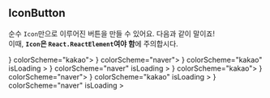 

## IconButton

순수 `Icon`만으로 이루어진 버튼을 만들 수 있어요. 다음과 같이 말이죠!  
이때, <strong>`Icon`은 `React.ReactElement`여야 함</strong>에 주의합시다.

<Meta title="components/Button/Icon" component={IconButton} />

<Canvas>
  <Story name="설명">
    <IconButton size="lg" icon={<KakaoIcon size="48px" />} colorScheme="kakao"></IconButton>
    <IconButton size="lg" icon={<NaverIcon size="48px" />} colorScheme="naver"></IconButton>
    <IconButton
      size="lg"
      icon={<KakaoIcon size="48px" />}
      colorScheme="kakao"
      isLoading
    ></IconButton>
    <IconButton
      size="lg"
      icon={<NaverIcon size="48px" />}
      colorScheme="naver"
      isLoading
    ></IconButton>
    <IconButton size="md" icon={<KakaoIcon size="32px" />} colorScheme="kakao"></IconButton>
    <IconButton size="md" icon={<NaverIcon size="32px" />} colorScheme="naver"></IconButton>
    <IconButton
      size="md"
      icon={<KakaoIcon size="32px" />}
      colorScheme="kakao"
      isLoading
    ></IconButton>
    <IconButton
      size="md"
      icon={<NaverIcon size="32px" />}
      colorScheme="naver"
      isLoading
    ></IconButton>
  </Story>
</Canvas>

<ArgsTable story={IconButton} />
